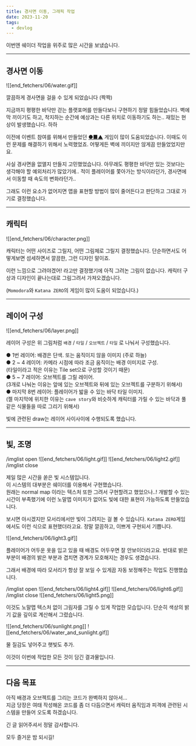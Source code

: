 ```yaml
---
title: 경사면 이동, 그래픽 작업
date: 2023-11-20
tags:
  - devlog
---
```

이번엔 쉐이더 작업을 위주로 많은 시간을 보냈습니다.


---


## 경사면 이동

![[end_fetchers/06/water.gif]]

깔끔하게 경사면을 걸을 수 있게 되었습니다 (짝짝)  

지금까지 평평한 바닥만 걷는 플랫포머를 만들다보니 구현하기 정말 힘들었습니다. 
벽에 막 끼이기도 하고, 착지하는 순간에 예상과는 다른 위치로 이동하기도 하는.. 재밌는 현상이 발생했습니다. 하하

이전에 이벤트 참여를 위해서 만들었던 [●■▲](projects/3-rgb.mdx) 게임이 많이 도움되었습니다. 
이때도 이런 문제를 해결하기 위해서 노력했었죠. 어떻게든 벽에 끼이지만 않게끔 만들었었지만요.

사실 경사면을 없앨지 만들지 고민했었습니다. 아무래도 평평한 바닥만 있는 것보다는 생각해야 할 예외처리가 많았기에.. 
적이 플레이어를 쫓아가는 방식이라던가, 경사면에서 이동할 때 속도의 변화라던가..

그래도 이런 요소가 없어지면 맵을 표현할 방법이 많이 줄어든다고 판단하고 그대로 가기로 결정했습니다.


---


## 캐릭터

![[end_fetchers/06/character.png]]

캐릭터는 어떤 사이즈로 그릴지, 어떤 그림체로 그릴지 결정했습니다. 
단순하면서도 어떻게보면 섬세하면서 깔끔한, 그런 디자인 말이죠. 

이런 느낌으로 그려야겠어! 라고만 결정했기에 아직 그려논 그림이 없습니다. 캐릭터 구상과 디자인이 끝나는대로 그림그려서 가져오겠습니다.

(`Momodora`와 `Katana ZERO`의 게임이 많이 도움이 되었습니다.)


---


## 레이어 구성

![[end_fetchers/06/layer.png]]

레이어 구성은 위 그림처럼 `배경` / `타일` / `오브젝트` / `타일` 로 나눠서 구성했습니다.

● 1번 레이어: 배경은 단색. 또는 움직이지 않을 이미지 (주로 하늘)  
● 2 ~ 4 레이어: 카메라 시점에 따라 조금 움직이는 배경 이미지로 구성.  
(타일이라고 적은 이유는 Tile set으로 구성할 것이기 때문)  
● 5 ~ 7 레이어: 오브젝트를 그릴 레이어.  
(3개로 나눠논 이유는 앞에 있는 오브젝트와 뒤에 있는 오브젝트를 구분하기 위해서)  
● 마지막 8번 레이어: 플레이어가 밟을 수 있는 바닥 타일 이미지.  
(젤 마지막에 위치한 이유는 `cave story`와 비슷하게 캐릭터를 가릴 수 있는 바닥과 풀 같은 식물들을 따로 그리기 위해서)

빛에 관련된 draw는 레이어 사이사이에 수행되도록 했습니다.


---


## 빛, 조명

/imglist open
![[end_fetchers/06/light.gif]]
![[end_fetchers/06/light2.gif]]
/imglist close

제일 많은 시간을 쏟은 빛 시스템입니다.  
이 시스템의 대부분은 쉐이더를 이용해서 구현했습니다.  
원래는 normal map 이라는 텍스처 또한 그려서 구현할려고 했었으나..! 
개발할 수 있는 시간이 부족했기에 이런 노말맵 이미지가 없어도 빛에 대한 표현이 가능하도록 만들었습니다.

보시면 아시겠지만 모서리에서만 빛이 그려지는 걸 볼 수 있습니다. 
`Katana ZERO`게임에서도 이런 식으로 표현했더라고요. 정말 깔끔하고, 이쁘게 구현되서 기쁩니다.

![[end_fetchers/06/light3.gif]]

플레이어가 어두운 옷을 입고 있을 때 배경도 어두우면 잘 안보이더라고요. 
반대로 밝은 부분이 배경의 밝은 부분과 겹치면 경계가 모호해지는 경우도 생겼습니다.  

그래서 배경에 따라 모서리가 항상 잘 보일 수 있게끔 자동 보정해주는 작업도 진행했습니다. 

/imglist open
![[end_fetchers/06/light4.gif]]
![[end_fetchers/06/light6.gif]]
/imglist close
![[end_fetchers/06/light5.png]]

이것도 노말맵 텍스처 없이 그림자를 그릴 수 있게 작업한 모습입니다. 단순히 색상의 밝기 값을 깊이로 계산해서 그렸습니다. 

![[end_fetchers/06/sunlight.png]]
![[end_fetchers/06/water_and_sunlight.gif]]

물 질감도 넣어주고 햇빛도 추가.  

이것이 이번에 작업한 모든 것이 담긴 결과물입니다.


---


## 다음 목표

아직 배경과 오브젝트를 그리는 코드가 완벽하지 않아서...  
지금 당장은 여태 작성해온 코드를 좀 더 다듬으면서 캐릭터 움직임과 피격에 관련된 시스템을 만들어 오도록 하겠습니다.

긴 글 읽어주셔서 정말 감사합니다.  

모두 즐거운 밤 되시길!